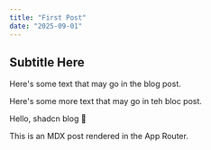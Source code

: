 ```yaml
---
title: "First Post"
date: "2025-09-01"
---
```



## Subtitle Here

Here's some text that may go in the blog post.

Here's some more text that may go in teh bloc post.

<Card>
<CardHeader>
<CardTitle>Hello, shadcn blog 👋</CardTitle>
</CardHeader>
<CardContent>
<p>This is an MDX post rendered in the App Router.</p>
</CardContent>
</Card>